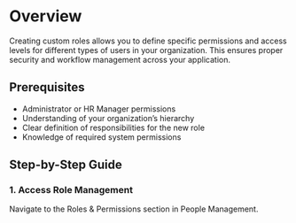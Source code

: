 
# Overview

Creating custom roles allows you to define specific permissions and access levels for different types of users in your organization. This ensures proper security and workflow management across your application.

## Prerequisites

- Administrator or HR Manager permissions
- Understanding of your organization’s hierarchy
- Clear definition of responsibilities for the new role
- Knowledge of required system permissions

## Step-by-Step Guide

### 1. Access Role Management

Navigate to the Roles & Permissions section in People Management.
